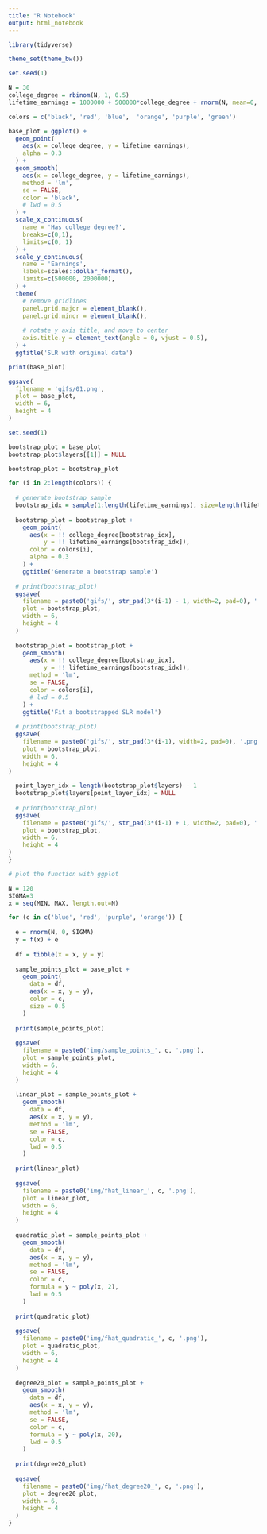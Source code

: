 ```yaml
---
title: "R Notebook"
output: html_notebook
---
```



```r
library(tidyverse)

theme_set(theme_bw())
```

```r
set.seed(1)

N = 30
college_degree = rbinom(N, 1, 0.5)
lifetime_earnings = 1000000 + 500000*college_degree + rnorm(N, mean=0, sd=300000)

colors = c('black', 'red', 'blue',  'orange', 'purple', 'green')

base_plot = ggplot() +
  geom_point(
    aes(x = college_degree, y = lifetime_earnings),
    alpha = 0.3
  ) +
  geom_smooth(
    aes(x = college_degree, y = lifetime_earnings),
    method = 'lm',
    se = FALSE,
    color = 'black',
    # lwd = 0.5
  ) +
  scale_x_continuous(
    name = 'Has college degree?',
    breaks=c(0,1),
    limits=c(0, 1)
  ) +
  scale_y_continuous(
    name = 'Earnings',
    labels=scales::dollar_format(),
    limits=c(500000, 2000000),
  ) +
  theme(
    # remove gridlines
    panel.grid.major = element_blank(),
    panel.grid.minor = element_blank(),
    
    # rotate y axis title, and move to center
    axis.title.y = element_text(angle = 0, vjust = 0.5),
  ) +
  ggtitle('SLR with original data')

print(base_plot)

ggsave(
  filename = 'gifs/01.png',
  plot = base_plot,
  width = 6,
  height = 4
)
```

```r
set.seed(1)

bootstrap_plot = base_plot
bootstrap_plot$layers[[1]] = NULL

bootstrap_plot = bootstrap_plot

for (i in 2:length(colors)) {
  
  # generate bootstrap sample
  bootstrap_idx = sample(1:length(lifetime_earnings), size=length(lifetime_earnings), replace = TRUE)
  
  bootstrap_plot = bootstrap_plot +
    geom_point(
      aes(x = !! college_degree[bootstrap_idx], 
          y = !! lifetime_earnings[bootstrap_idx]), 
      color = colors[i],
      alpha = 0.3
    ) +
    ggtitle('Generate a bootstrap sample')
  
  # print(bootstrap_plot)
  ggsave(
    filename = paste0('gifs/', str_pad(3*(i-1) - 1, width=2, pad=0), '.png'),
    plot = bootstrap_plot,
    width = 6,
    height = 4
  )
  
  bootstrap_plot = bootstrap_plot +
    geom_smooth(
      aes(x = !! college_degree[bootstrap_idx], 
          y = !! lifetime_earnings[bootstrap_idx]), 
      method = 'lm', 
      se = FALSE, 
      color = colors[i],
      # lwd = 0.5
    ) +
    ggtitle('Fit a bootstrapped SLR model')
  
  # print(bootstrap_plot)
  ggsave(
    filename = paste0('gifs/', str_pad(3*(i-1), width=2, pad=0), '.png'),
    plot = bootstrap_plot,
    width = 6,
    height = 4
)
  
  point_layer_idx = length(bootstrap_plot$layers) - 1
  bootstrap_plot$layers[point_layer_idx] = NULL
  
  # print(bootstrap_plot)
  ggsave(
    filename = paste0('gifs/', str_pad(3*(i-1) + 1, width=2, pad=0), '.png'),
    plot = bootstrap_plot,
    width = 6,
    height = 4
)
}

```

```r
# plot the function with ggplot

N = 120
SIGMA=3
x = seq(MIN, MAX, length.out=N)

for (c in c('blue', 'red', 'purple', 'orange')) {
  
  e = rnorm(N, 0, SIGMA)
  y = f(x) + e
  
  df = tibble(x = x, y = y)
  
  sample_points_plot = base_plot +
    geom_point(
      data = df, 
      aes(x = x, y = y), 
      color = c,
      size = 0.5
    )
  
  print(sample_points_plot)
  
  ggsave(
    filename = paste0('img/sample_points_', c, '.png'),
    plot = sample_points_plot,
    width = 6,
    height = 4
  )
  
  linear_plot = sample_points_plot +
    geom_smooth(
      data = df, 
      aes(x = x, y = y), 
      method = 'lm', 
      se = FALSE, 
      color = c,
      lwd = 0.5
    )
  
  print(linear_plot)
  
  ggsave(
    filename = paste0('img/fhat_linear_', c, '.png'),
    plot = linear_plot,
    width = 6,
    height = 4
  )
  
  quadratic_plot = sample_points_plot +
    geom_smooth(
      data = df, 
      aes(x = x, y = y), 
      method = 'lm', 
      se = FALSE, 
      color = c,
      formula = y ~ poly(x, 2),
      lwd = 0.5
    )
  
  print(quadratic_plot)
  
  ggsave(
    filename = paste0('img/fhat_quadratic_', c, '.png'),
    plot = quadratic_plot,
    width = 6,
    height = 4
  )
  
  degree20_plot = sample_points_plot +
    geom_smooth(
      data = df, 
      aes(x = x, y = y), 
      method = 'lm', 
      se = FALSE, 
      color = c,
      formula = y ~ poly(x, 20),
      lwd = 0.5
    )
  
  print(degree20_plot)
  
  ggsave(
    filename = paste0('img/fhat_degree20_', c, '.png'),
    plot = degree20_plot,
    width = 6,
    height = 4
  )
}

```

